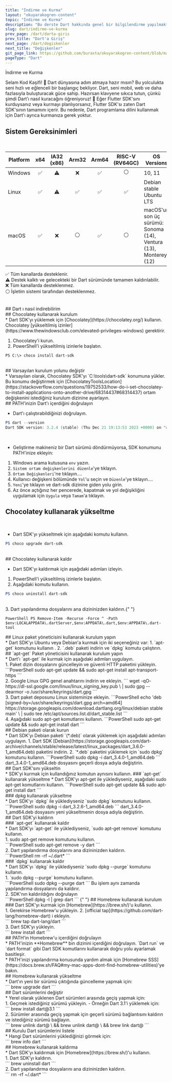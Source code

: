 ```yaml
---
title: "İndirme ve Kurma"
layout: "okuyarakogren-content"
topic: "İndirme ve Kurma"
description: "Bu derste Dart hakkında genel bir bilgilendirme yapılmaktadır."
slug: dart/indirme-ve-kurma
prev_page: /dart/darta-giris
prev_title: "Dart'a Giriş"
next_page: /dart/degiskenler
next_title: "Değişkenler"
git_page_link: https://github.com/buraxta/okuyarakogren-content/blob/master/400-dart/1_.mdx
pageType: "Dart"
---
```


<BoxTitle>İndirme ve Kurma</BoxTitle>

<Box>
  <BoxTitle>Selam Kod Kaşifi! 👋</BoxTitle>
  <ParagraphHighlight>
    Dart dünyasına adım atmaya hazır mısın? Bu yolculukta seni hızlı ve eğlenceli bir başlangıç
    bekliyor. Dart, seni mobil, web ve daha fazlasıyla buluşturacak güce sahip. Hazırsan klavyene
    sıkıca tutun, çünkü şimdi Dart’ı nasıl kuracağını öğreniyoruz! 🚀
  </ParagraphHighlight>
</Box>

<Alert type="tip">
  Eğer Flutter SDK'sını kurduysanız veya kurmayı planlıyorsanız, Flutter SDK'sı zaten Dart SDK'sının
  tamamını içerir. Bu nedenle, Dart programlama dilini kullanmak için Dart'ı ayrıca kurmanıza gerek
  yoktur.
</Alert>

## Sistem Gereksinimleri

<br />

| Platform | x64 | IA32 (x86) | Arm32 | Arm64 | RISC-V (RV64GC) | OS Versions                                                          |
| -------- | :-: | :--------: | :---: | :---: | :-------------: | -------------------------------------------------------------------- |
| Windows  | ✅  |     ⚠️     |  ❌   |  ✅   |       ⚪️       | 10, 11                                                               |
| Linux    | ✅  |     ⚠️     |  ✅   |  ✅   |       ✅        | Debian stable&#10;Ubuntu LTS                                         |
| macOS    | ✅  |     ❌     |  ⚪️  |  ✅   |       ⚪️       | macOS'un son üç sürümü:&#10;Sonoma (14), Ventura (13), Monterey (12) |

✅ Tüm kanallarda desteklenir.<br/>
⚠️ Destek kalktı ve gelecekteki bir Dart sürümünde tamamen kaldırılabilir.<br/>
❌ Tüm kanallarda desteklenmez.<br/>
⚪️ İşletim sistemi tarafından desteklenmez.

<br />
## Dart ı nasıl indirebilirim
<br />

<TabbedContent code >
<TabItem value="Windows"> 
## Chocolatey kullanarak kurulum
<br/>
* Dart SDK'yı yüklemek için [Chocolatey](https://chocolatey.org/) kullanın. Chocolatey [yükseltilmiş izinler](https://www.thewindowsclub.com/elevated-privileges-windows) gerektirir.

1. Chocolatey'i kurun.
2. PowerShell'i yükseltilmiş izinlerle başlatın.

```
PS C:\> choco install dart-sdk
```

<br />
## Varsayılan kurulum yolunu değiştir
<br />
* Varsayılan olarak, Chocolatey SDK'yı `C:\tools\dart-sdk` konumuna yükler. Bu konumu değiştirmek için
[ChocolateyToolsLocation](https://stackoverflow.com/questions/19752533/how-do-i-set-chocolatey-to-install-applications-onto-another-drive/68314437#68314437)
ortam değişkenini istediğiniz kurulum dizinine ayarlayın.
<br />
## PATH'inizin Dart'ı içerdiğini doğrulayın
<br />

- Dart'ı çalıştırabildiğinizi doğrulayın.

```PowerShell
PS dart --version
Dart SDK version: 3.2.4 (stable) (Thu Dec 21 19:13:53 2023 +0000) on "win_x64"
```

<br />

- Geliştirme makineniz bir Dart sürümü döndürmüyorsa, SDK konumunu PATH'inize ekleyin:

1. Windows arama kutusuna `env` yazın.
2. `Sistem ortam değişkenlerini düzenle`'ye tıklayın.
3. `Ortam Değişkenleri`'ne tıklayın....
4. Kullanıcı değişkeni bölümünde `Yol`'u seçin ve `Düzenle`'ye tıklayın....
5. `Yeni`'ye tıklayın ve dart-sdk dizinine giden yolu girin.
6. Az önce açtığınız her pencerede, kapatmak ve yol değişikliğini uygulamak için `Uygula` veya `Tamam`'a tıklayın.

## Chocolatey kullanarak yükseltme

<br />

- Dart SDK'yı yükseltmek için aşağıdaki komutu kullanın.

```PowerShell
PS choco upgrade dart-sdk
```

<br />
## Chocolatey kullanarak kaldır
<br />

- Dart SDK'yı kaldırmak için aşağıdaki adımları izleyin.

1. PowerShell'i yükseltilmiş izinlerle başlatın.
2. Aşağıdaki komutu kullanın.

```PowerShell
PS choco uninstall dart-sdk
```

<br />
3. Dart yapılandırma dosyalarını ana dizininizden kaldırın.{" "}

`PowerShell PS Remove-Item -Recurse -Force ^ -Path $env:LOCALAPPDATA\.dartServer,$env:APPDATA\.dart,$env:APPDATA\.dart-tool `

</TabItem>

<TabItem value="Linux">
  ## Linux paket yöneticisini kullanarak kurulum yapın
  <br />
  * Dart SDK'yı Ubuntu veya Debian'a kurmak için iki seçeneğiniz var: 1. `apt-get` komutunu kullanın
  . 2. `.deb` paketi indirin ve `dpkg` komutu çalıştırın.
  <br />
  ## `apt-get` Paket yöneticisini kullanarak kurulum yapın
  <br />
  * Dart'ı `apt-get` ile kurmak için aşağıdaki adımları uygulayın.
  <br />
  1. Paket dizin dosyalarını güncelleyin ve güvenli HTTP paketini yükleyin. ```PowerShell sudo
  apt-get update && sudo apt-get install apt-transport-https ```
  <br />
  2. Google Linux GPG genel anahtarını indirin ve ekleyin. ``` wget -qO-
  https://dl-ssl.google.com/linux/linux_signing_key.pub \ | sudo gpg --dearmor -o
  /usr/share/keyrings/dart.gpg ```
  <br />
  3. Dart paket deposunu Linux sisteminize ekleyin. ```PowerShell echo 'deb
  [signed-by=/usr/share/keyrings/dart.gpg arch=amd64]
  https://storage.googleapis.com/download.dartlang.org/linux/debian stable main' \ | sudo tee
  /etc/apt/sources.list.d/dart_stable.list ```
  <br />
  4. Aşağıdaki sudo apt-get komutlarını kullanın. ```PowerShell sudo apt-get update && sudo apt-get
  install dart ```
  <br />
  ## Debian paketi olarak kurun
  <br />
  * Dart SDK'yı Debian paketi `(*.deb)` olarak yüklemek için aşağıdaki adımları uygulayın. 1. Dart
  SDK
  [Debian](https://storage.googleapis.com/dart-archive/channels/stable/release/latest/linux_packages/dart_3.6.0-1_amd64.deb)
  paketini indirin. 2. `*.deb` paketini yüklemek için `sudo dpkg` komutunu kullanın. ```PowerShell
  sudo dpkg -i dart_3.4.0-1_amd64.deb ```
  <br />
  dart_3.4.0-1_amd64.deb dosyasını geçerli dosya adıyla değiştirin.
  <br />
  ## Dart SDK'sını yükseltin
  <br />
  * SDK'yi kurmak için kullandığınız komutun aynısını kullanın. ### `apt-get` kullanarak yükseltme *
  Dart SDK'yı apt-get ile yüklediyseniz, aşağıdaki sudo apt-get komutlarını kullanın. ```PowerShell
  sudo apt-get update && sudo apt-get install dart ```
  <br />
  ### dpkg kullanarak yükseltme
  <br />
  * Dart SDK'yı `dpkg` ile yüklediyseniz `sudo dpkg` komutunu kullanın. ```PowerShell sudo dpkg -i
  dart_3.2.6-1_amd64.deb ``` dart_3.4.0-1_amd64.deb dosyasını yeni yükseltmenin dosya adıyla
  değiştirin.
  <br />
  ## Dart SDK'yi kaldırın
  <br />
  ### `apt-get` kullanarak kaldır
  <br />
  * Dart SDK'yı `apt-get` ile yüklediyseniz, `sudo apt-get remove` komutunu kullanın.
  <br />
  1. sudo apt-get remove komutunu kullanın.
  <br />
  ```PowerShell sudo apt-get remove -y dart ```
  <br />
  2. Dart yapılandırma dosyalarını ana dizininizden kaldırın.
  <br />
  ```PowerShell rm -rf ~/.dart* ```
  <br />
  ### `dpkg` kullanarak kaldır
  <br />
  * Dart SDK'yı `dpkg` ile yüklediyseniz `sudo dpkg --purge` komutunu kullanın.
  <br />
  1. `sudo dpkg --purge` komutunu kullanın.
  <br />
  ```PowerShell sudo dpkg --purge dart ``` Bu işlem aynı zamanda yapılandırma dosyalarını da
  kaldırır.
  <br />
  2. SDK'nın kaldırıldığını doğrulayın
  <br />
  ```PowerShell dpkg -l | grep dart ```
</TabItem>{" "}

<TabItem value="macOS"> 
## Homebrew kullanarak kurulum
<br/>
### Dart SDK'yı kurmak için [Homebrew](https://brew.sh/)'u kullanın.
<br/>
1. Gerekirse Homebrew'u yükleyin.
2. [official tap](https://github.com/dart-lang/homebrew-dart) i ekleyin.
<br/>
```
brew tap dart-lang/dart
```
<br/>
3. Dart SDK’yı yükleyin.
<br/>
```
brew install dart
```
<br/>
## PATH'in Homebrew'u içerdiğini doğrulayın
<br/>
* PATH'inizin **Homebrew** bin dizinini içerdiğini doğrulayın. `Dart run` ve `dart format` gibi Dart SDK komutlarını kullanarak doğru yolu ayarlamak basitleşir.
<br/>
* PATH'inizi yapılandırma konusunda yardım almak için [Homebrew SSS](https://docs.brew.sh/FAQ#my-mac-apps-dont-find-homebrew-utilities)'ye bakın.
<br/>
## Homebrew kullanarak yükseltme
<br/>
* Dart'ın yeni bir sürümü çıktığında güncelleme yapmak için:
<br/>
```
brew upgrade dart
```
<br/>
## Dart sürümlerini değiştir
<br/>
* Yerel olarak yüklenen Dart sürümleri arasında geçiş yapmak için:
<br/>
1. Geçmek istediğiniz sürümü yükleyin.
  - Örneğin Dart 3.1'i yüklemek için:
<br/>
```
brew install dart@3.1
```
<br/>
2. Sürümler arasında geçiş yapmak için geçerli sürümü bağlantısını kaldırın ve istediğiniz sürümü bağlayın.
<br/>
```
brew unlink dart@<old> \
  && brew unlink dart@<new> \
  && brew link dart@<new>
```
<br/>
## Kurulu Dart sürümlerini listele
<br/>
* Hangi Dart sürümlerini yüklediğinizi görmek için:
<br/>
```
brew info dart
```
<br/>
## Homebrew kullanarak kaldırma
<br/>
* Dart SDK'yı kaldırmak için [Homebrew](https://brew.sh/)'u kullanın.
<br/>
1. Dart SDK'yı kaldırın.
<br/>
```
brew uninstall dart
```
<br/>
2. Dart yapılandırma dosyalarını ana dizininizden kaldırın.
<br/>
```
rm -rf  ~/.dart*
```

</TabItem>

</TabbedContent>

